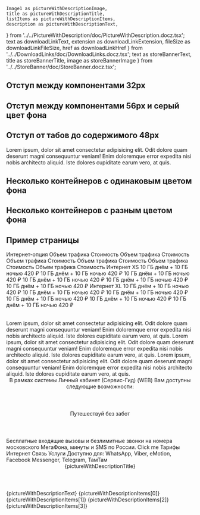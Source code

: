     Image1 as pictureWithDescriptionImage,
    title as pictureWithDescriptionTitle,
    listItems as pictureWithDescriptionItems,
    description as pictureWithDescriptionText,
} from '../../PictureWithDescription/doc/PictureWithDescription.docz.tsx';
    text as downloadLinkText,
    extension as downloadLinkExtension,
    fileSize as downloadLinkFileSize,
    href as downloadLinkHref
} from '../../DownloadLinks/doc/DownloadLinks.docz.tsx';
    text as storeBannerText,
    title as storeBannerTitle,
    image as storeBannerImage
} from '../../StoreBanner/doc/StoreBanner.docz.tsx';

## Отступ между компонентами 32px

<Playground>
    <Container>
        <TitleDescriptionBox
            title="Интернет"
            description="При подключении тарифа на вашем счёте должна быть сумма, достаточная для списания абонентской платы за месяц и дополнительных услуг, указанных в заявке."
            hAlign="center"
        />
        <ButtonLinkBox
            buttonTitle="Кнопка"
            buttonUrl="#"
            hAlign="center"
        />
    </Container>
</Playground>

## Отступ между компонентами 56px и серый цвет фона

<Playground>
    <Container backgroundColor="gray">
        <TitleDescriptionBox
            title="Интернет"
            description="При подключении тарифа на вашем счёте должна быть сумма, достаточная для списания абонентской платы за месяц и дополнительных услуг, указанных в заявке."
            hAlign="center"
        />
        <BenefitsIcons
            items={benefitsIconsContent}
            iconPosition="center-top"
        />
    </Container>
</Playground>

## Отступ от табов до содержимого 48px

<Playground>
    <Container>
        <TabsBox>
            <TabBox title="Таб 1">
                <BenefitsPictures
                    items={threeItemsBenefitsPictures}
                />
            </TabBox>
            <TabBox title="Таб 2">
                <BenefitsIcons
                    items={benefitsIconsContent}
                    iconPosition="center-top"
                />
                <AccordionBox title="Accordion title" hCenterAlignWide>
                    <Paragraph>
                        Lorem ipsum, dolor sit amet consectetur adipisicing elit. Odit dolore quam deserunt magni consequuntur veniam!
                        Enim doloremque error expedita nisi nobis architecto aliquid. Iste dolores cupiditate earum vero, at quis.
                    </Paragraph>
                </AccordionBox>
            </TabBox>
        </TabsBox>
        <ButtonLinkBox
            buttonTitle="Кнопка"
            buttonUrl="#"
            hAlign="center"
        />
    </Container>
</Playground>


## Несколько контейнеров с одинаковым цветом фона

<Playground>
    <Container>
        <TitleDescriptionBox
            title="Интернет"
            description="При подключении тарифа на вашем счёте должна быть сумма, достаточная для списания абонентской платы за месяц и дополнительных услуг, указанных в заявке."
            hAlign="center"
        />
        <ButtonLinkBox
            buttonTitle="Кнопка"
            buttonUrl="#"
            hAlign="center"
        />
    </Container>
    <Container>
        <TitleDescriptionBox
            title="Интернет"
            description="При подключении тарифа на вашем счёте должна быть сумма, достаточная для списания абонентской платы за месяц и дополнительных услуг, указанных в заявке."
            hAlign="center"
        />
        <BenefitsIcons
            items={benefitsIconsContent}
            iconPosition="center-top"
        />
    </Container>
</Playground>

## Несколько контейнеров с разным цветом фона

<Playground>
    <Container>
        <TitleDescriptionBox
            title="Интернет"
            description="При подключении тарифа на вашем счёте должна быть сумма, достаточная для списания абонентской платы за месяц и дополнительных услуг, указанных в заявке."
            hAlign="center"
        />
        <ButtonLinkBox
            buttonTitle="Кнопка"
            buttonUrl="#"
            hAlign="center"
        />
    </Container>
    <Container backgroundColor="gray">
        <TitleDescriptionBox
            title="Интернет"
            description="При подключении тарифа на вашем счёте должна быть сумма, достаточная для списания абонентской платы за месяц и дополнительных услуг, указанных в заявке."
            hAlign="center"
        />
        <BenefitsIcons
            items={benefitsIconsContent}
            iconPosition="center-top"
        />
    </Container>
</Playground>

## Пример страницы
<Playground>
    <Container>
        <VideoBanner videoType='video' videoSrc={videoBannerVideo} imageMobile={videoBannerImage} imageTablet={videoBannerImage} />
    </Container>
    <Container>
        <TitleDescriptionBox
            title="Интернет"
            description="При подключении тарифа на вашем счёте должна быть сумма, достаточная для списания абонентской платы за месяц и дополнительных услуг, указанных в заявке."
            hAlign="center"
        />
        <BenefitsIcons
            items={benefitsIconsContent}
            iconPosition="center-top"
        />
        <BenefitsPictures
            items={threeItemsBenefitsPictures}
        />
        <CardsBox>
            <Card title={cardTitle} text={cardText} button={cardButton} link={cardLink} imageSrc={cardImg} />
            <Card title={cardTitle} text={cardText} button={cardButton} link={cardLink} imageSrc={cardImg} />
        </CardsBox>
        <CarouselBox>
            <Card title={cardTitle} text={cardText} />
            <Card title={cardTitle} text={cardText} />
            <Card title={cardTitle} text={cardText} />
            <Card title={cardTitle} text={cardText} />
            <Card title={cardTitle} text={cardText} />
            <Card title={cardTitle} text={cardText} />
        </CarouselBox>
        <VideoBlock
            content={videoBlockContent}
            videoSrc={video}
        />
        <TabsBox>
            <TabBox title="Таб 1">
                <BenefitsPictures
                    items={threeItemsBenefitsPictures}
                />
            </TabBox>
            <TabBox title="Таб 2">
                <BenefitsPictures
                    hAlign="center"
                    items={twoItemsBenefitsPictures}
                />
            </TabBox>
        </TabsBox>
    </Container>
    <Container>
        <Partners items={partnersContent} />
        <Instructions title="Как подписаться" instructionItems={instructionsItems} />
        <Property items={[{title: ['Интернет не на все сервисы'], description: [{value: ['Boom, Yandex.Музыка, Zvooq, ВКонтакте Музыка']}] }]}/>
        <Property items={[{title: ['Интернет не на все сервисы'], description: [{value: ['Boom, Yandex.Музыка, Zvooq, ВКонтакте Музыка']}] }]}/>
        <Table fixColumn>
            <TableRow head>
                <TableCell>Интернет-опция</TableCell>
                <TableCell>Объем трафика</TableCell>
                <TableCell>Стоимость</TableCell>
                <TableCell>Объем трафика</TableCell>
                <TableCell>Стоимость</TableCell>
                <TableCell>Объем трафика</TableCell>
                <TableCell>Стоимость</TableCell>
                <TableCell>Объем трафика</TableCell>
                <TableCell>Стоимость</TableCell>
                <TableCell>Объем трафика</TableCell>
                <TableCell>Стоимость</TableCell>
                <TableCell>Объем трафика</TableCell>
                <TableCell>Стоимость</TableCell>
            </TableRow>
            <TableRow>
                <TableCell>Интернет XS</TableCell>
                <TableCell>10 ГБ днём + 10 ГБ ночью</TableCell>
                <TableCell>420 ₽</TableCell>
                <TableCell>10 ГБ днём + 10 ГБ ночью</TableCell>
                <TableCell>420 ₽</TableCell>
                <TableCell>10 ГБ днём + 10 ГБ ночью</TableCell>
                <TableCell>420 ₽</TableCell>
                <TableCell>10 ГБ днём + 10 ГБ ночью</TableCell>
                <TableCell>420 ₽</TableCell>
                <TableCell>10 ГБ днём + 10 ГБ ночью</TableCell>
                <TableCell>420 ₽</TableCell>
                <TableCell>10 ГБ днём + 10 ГБ ночью</TableCell>
                <TableCell>420 ₽</TableCell>
            </TableRow>
            <TableRow>
                <TableCell>Интернет XL</TableCell>
                <TableCell>10 ГБ днём + 10 ГБ ночью</TableCell>
                <TableCell>420 ₽</TableCell>
                <TableCell>10 ГБ днём + 10 ГБ ночью</TableCell>
                <TableCell>420 ₽</TableCell>
                <TableCell>10 ГБ днём + 10 ГБ ночью</TableCell>
                <TableCell>420 ₽</TableCell>
                <TableCell>10 ГБ днём + 10 ГБ ночью</TableCell>
                <TableCell>420 ₽</TableCell>
                <TableCell>10 ГБ днём + 10 ГБ ночью</TableCell>
                <TableCell>420 ₽</TableCell>
                <TableCell>10 ГБ днём + 10 ГБ ночью</TableCell>
                <TableCell>420 ₽</TableCell>
            </TableRow>
        </Table>
        <AccordionBox title="Accordion title" hCenterAlignWide>
            <Paragraph>
                Lorem ipsum, dolor sit amet consectetur adipisicing elit. Odit dolore quam deserunt magni consequuntur veniam!
                Enim doloremque error expedita nisi nobis architecto aliquid. Iste dolores cupiditate earum vero, at quis.
            </Paragraph>
        </AccordionBox>
        <AccordionBox title="Accordion title" hCenterAlignWide>
            <Paragraph>
                Lorem ipsum, dolor sit amet consectetur adipisicing elit. Odit dolore quam deserunt magni consequuntur veniam!
                Enim doloremque error expedita nisi nobis architecto aliquid. Iste dolores cupiditate earum vero, at quis.
            </Paragraph>
        </AccordionBox>
        <AccordionBox title="Accordion title" hCenterAlignWide>
            <Paragraph>
                Lorem ipsum, dolor sit amet consectetur adipisicing elit. Odit dolore quam deserunt magni consequuntur veniam!
                Enim doloremque error expedita nisi nobis architecto aliquid. Iste dolores cupiditate earum vero, at quis.
            </Paragraph>
        </AccordionBox>
        <ButtonLinkBox
            buttonTitle="Кнопка"
            buttonUrl="#"
            linkTitle="Ссылка"
            linkUrl="#"
            hAlign="center"
        />
    </Container>
    <Container>
        <TextBox>
            <Header as="h3" margin>В рамках системы Личный кабинет (Сервис-Гид) (WEB) Вам доступны следующие возможности:</Header>
            <Header as="h5" margin>Путешествуй без забот</Header>
            <Paragraph>
                Бесплатные входящие вызовы и безлимитные звонки на номера московского МегаФона, минуты и SMS по России.
                <Link href="https://megafon.ru">Click me</Link>
            </Paragraph>
            <List>
                <ListItem>Тарифы</ListItem>
                <ListItem>Интернет</ListItem>
                <ListItem>Связь</ListItem>
                <ListItem>Услуги</ListItem>
            </List>
            <Paragraph size="small">
                Доступно для: WhatsApp, Viber, eMotion, Facebook Messenger, Telegram, ТамТам
            </Paragraph>
        </TextBox>
        <PictureWithDescription pictureUrl={pictureWithDescriptionImage}>
            <Header as='h3' margin>{pictureWithDescriptionTitle}</Header>
            <Paragraph>{pictureWithDescriptionText}</Paragraph>
            <List>
                <ListItem>{pictureWithDescriptionItems[0]}</ListItem>
                <ListItem>{pictureWithDescriptionItems[1]}</ListItem>
                <ListItem>{pictureWithDescriptionItems[2]}</ListItem>
                <ListItem>{pictureWithDescriptionItems[3]}</ListItem>
            </List>
        </PictureWithDescription>
        <DownloadLinks>
            <DownloadLink href={downloadLinkHref} text={downloadLinkText} extension={downloadLinkExtension} fileSize={downloadLinkFileSize} />
            <DownloadLink href={downloadLinkHref} text={downloadLinkText} extension={downloadLinkExtension} fileSize={downloadLinkFileSize} />
            <DownloadLink href={downloadLinkHref} text={downloadLinkText} extension={downloadLinkExtension} fileSize={downloadLinkFileSize} />
            <DownloadLink href={downloadLinkHref} text={downloadLinkText} extension={downloadLinkExtension} fileSize={downloadLinkFileSize} />
        </DownloadLinks>
    </Container>
    <Container>
        <StoreBanner
            title={storeBannerTitle}
            text={storeBannerText}
            linkApple="#"
            linkGoogle="#"
            imageSrc={storeBannerImage}
            deviceMask="android"
        />
    </Container>
    <Container>
        <ButtonBanner
            title="Сложность с выбором тарифа?"
            text="Наши консультанты помогут подобрать нужный тариф и ответят на все интересующие вас вопросы."
            buttonText="Заказать консультацию"
        />
    </Container>
    <Container>
        <Steps title='Как подписаться'>
            <StepsItem index={1} text="Авторизуйтесь на сайте сервиса <a href=#>special.megafon.ru</a>, перейдите в магазин и добавьте покупки в корзину" />
            <StepsItem index={2} text="Выберите любой тариф из линейки <b>«Включайся!»</b>, которым хотите пользоваться со скидкой 50% на абонентскую плату." />
            <StepsItem index={3} text="Оформите заказ и оплатите его удобным способом: онлайн или при получении" />
            <StepsItem index={4} text="Позвоните первому свободному врачу или запишитесь на онлайн-консультацию к конкретному специалисту" />
            <StepsItem index={5} text="Позвоните первому свободному врачу или запишитесь на онлайн-консультацию к конкретному специалисту" />
        </Steps>
    </Container>
</Playground>
